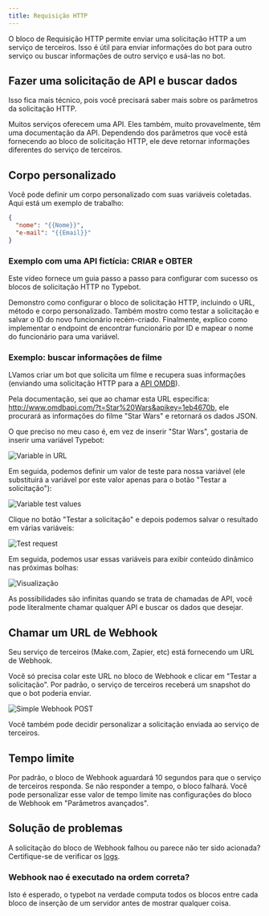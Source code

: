 ```yaml
---
title: Requisição HTTP
---
```



O bloco de Requisição HTTP permite enviar uma solicitação HTTP a um serviço de terceiros. Isso é útil para enviar informações do bot para outro serviço ou buscar informações de outro serviço e usá-las no bot.

## Fazer uma solicitação de API e buscar dados

Isso fica mais técnico, pois você precisará saber mais sobre os parâmetros da solicitação HTTP.

Muitos serviços oferecem uma API. Eles também, muito provavelmente, têm uma documentação da API. Dependendo dos parâmetros que você está fornecendo ao bloco de solicitação HTTP, ele deve retornar informações diferentes do serviço de terceiros.

## Corpo personalizado

Você pode definir um corpo personalizado com suas variáveis coletadas. Aqui está um exemplo de trabalho:

```json
{
  "nome": "{{Nome}}",
  "e-mail": "{{Email}}"
}
```

### Exemplo com uma API fictícia: CRIAR e OBTER

Este vídeo fornece um guia passo a passo para configurar com sucesso os blocos de solicitação HTTP no Typebot.

Demonstro como configurar o bloco de solicitação HTTP, incluindo o URL, método e corpo personalizado. Também mostro como testar a solicitação e salvar o ID do novo funcionário recém-criado. Finalmente, explico como implementar o endpoint de encontrar funcionário por ID e mapear o nome do funcionário para uma variável.

<LoomVideo id="d9aef6a37e0c43759b31be7d69c4dd6d" />

### Exemplo: buscar informações de filme

LVamos criar um bot que solicita um filme e recupera suas informações (enviando uma solicitação HTTP para a [API OMDB](http://www.omdbapi.com/)).

Pela documentação, sei que ao chamar esta URL específica: http://www.omdbapi.com/?t=Star%20Wars&apikey=1eb4670b, ele procurará as informações do filme "Star Wars" e retornará os dados JSON.

O que preciso no meu caso é, em vez de inserir "Star Wars", gostaria de inserir uma variável Typebot:

<Frame>
  <img
    src="/images/blocks/integrations/webhook/variable-url.png"
    alt="Variable in URL"
  />
</Frame>

Em seguida, podemos definir um valor de teste para nossa variável (ele substituirá a variável por este valor apenas para o botão "Testar a solicitação"):

<Frame style={{ maxWidth: '300px' }}>
  <img
    src="/images/blocks/integrations/webhook/variable-test-value.png"
    alt="Variable test values"
  />
</Frame>

Clique no botão "Testar a solicitação" e depois podemos salvar o resultado em várias variáveis:

<Frame style={{ maxWidth: '400px' }}>
  <img
    src="/images/blocks/integrations/webhook/save-in-variable.png"
    alt="Test request"
  />
</Frame>

Em seguida, podemos usar essas variáveis para exibir conteúdo dinâmico nas próximas bolhas:

<Frame>
  <img src="/images/blocks/integrations/webhook/preview.png" alt="Visualização" />
</Frame>

As possibilidades são infinitas quando se trata de chamadas de API, você pode literalmente chamar qualquer API e buscar os dados que desejar.

## Chamar um URL de Webhook

Seu serviço de terceiros (Make.com, Zapier, etc) está fornecendo um URL de Webhook.

Você só precisa colar este URL no bloco de Webhook e clicar em "Testar a solicitação". Por padrão, o serviço de terceiros receberá um snapshot do que o bot poderia enviar.

<Frame>
  <img
    src="/images/blocks/integrations/webhook/simple-post.png"
    alt="Simple Webhook POST"
  />
</Frame>

Você também pode decidir personalizar a solicitação enviada ao serviço de terceiros.

## Tempo limite

Por padrão, o bloco de Webhook aguardará 10 segundos para que o serviço de terceiros responda. Se não responder a tempo, o bloco falhará. Você pode personalizar esse valor de tempo limite nas configurações do bloco de Webhook em "Parâmetros avançados".

## Solução de problemas

A solicitação do bloco de Webhook falhou ou parece não ter sido acionada? Certifique-se de verificar os [logs](/results/overview#logs).

### Webhook nao é executado na ordem correta?

Isto é esperado, o typebot na verdade computa todos os blocos entre cada bloco de inserção de um servidor antes de mostrar qualquer coisa.
<LoomVideo id="9cc00a9a8c8245709d6322f197c9fb45" />
